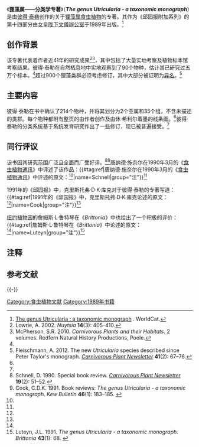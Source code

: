 {{noteTA
|G1=Carnivorous Plant
|T=zh-hans:《狸藻属——分类学专著》; zh-hant:《狸藻屬——分類學專著》;
}}
{{Infobox Book
| name          = 《'''狸藻属——分类学专著'''》
| title_orig    = 
| translator    = 
| image         = [[File:The_genus_Utricularia_-_a_taxonomic_monograph.jpg|220px]]
| image_caption = 彼得·泰勒个人版本的封面<br>封面由J·R·斯通基于彼得·泰勒的原始铅笔画设计<ref name=Taylor>Taylor, P. 1989. ''The genus Utricularia - a taxonomic monograph''. Kew Bulletin Additional Series XIV: London.</ref>
| author        = [[彼得·泰勒_(植物學家)|彼得·泰勒]]
| illustrator   = 
| cover_artist  = 
| country       = 
| language      = [[英文|英文]]
| series        = 
| subject       = 
| genre         = 
| publisher     = [[女皇陛下文儀辦公室|女皇陛下文儀辦公室]]
| pub_date      = 1989年11月9日<br>（1994年再版）
| english_pub_date = 
| media_type    = 印制（平装）
| pages         = xi + 724
| isbn          = 0112500463
| oclc          = 20762331
| preceded_by   = 
| followed_by   = 
}}

《'''狸藻属——分类学专著'''》（'''''The genus Utricularia - a taxonomic monograph'''''）是由[[彼得·泰勒_(植物學家)|彼得·泰勒]]创作的关于[[狸藻属|狸藻属]][[食虫植物|食虫植物]]的专著。其作为《邱园报附加系列》{{small|（''Kew Bulletin Additional Series''）}}的第十四部分由[[女皇陛下文儀辦公室|女皇陛下文儀辦公室]]{{small|（Her Majesty's Stationery Office，HMSO）}}于1989年出版。<ref>[http://www.worldcat.org/title/genus-utricularia-a-taxonomic-monograph/oclc/30734855 The genus Utricularia : a taxonomic monograph] {{Wayback|url=http://www.worldcat.org/title/genus-utricularia-a-taxonomic-monograph/oclc/30734855 |date=20190424135305 }}. WorldCat.</ref>

== 创作背景 ==
该专著代表着作者近41年的研究成果<ref>Lowrie, A. 2002. {{PDFlink|[http://florabase.dec.wa.gov.au/science/nuytsia/374.pdf ''Utricularia petertaylorii'' (Lentibulariaceae), a new species from the south-west of Western Australia.]}} ''Nuytsia'' '''14'''(3): 405–410.</ref><ref name=habitats>McPherson, S.R. 2010. ''Carnivorous Plants and their Habitats''. 2 volumes. Redfern Natural History Productions, Poole.</ref>，其中包括了大量实地考察及植物标本馆考察结果。彼得·泰勒在自然栖息地中实地观察到了90个物种，估计其已研究过五万个标本。<ref name=Taylor />超过900个狸藻类群必须考虑修订，其中大部分被证明为[[异名|异名]]。<ref name=Fleischmann>Fleischmann, A. 2012. The new ''Utricularia'' species described since Peter Taylor's monograph. ''[[食虫植物通讯|Carnivorous Plant Newsletter]]'' '''41'''(2): 67–76.</ref>

== 主要内容 ==
彼得·泰勒在书中确认了214个物种，并将其划分为2个亚属和35个组，不含未描述的类群。每个物种都附有整页的由作者创作及由休·希利尔{{small|（Sue Hillier）}}着墨的线条画。<ref name=Taylor />彼得·泰勒的分类系统基于系统发育研究作出了一些修订，现已被普遍接受。<ref name=Fleischmann />

== 同行评议 ==
该书因其研究范围广泛且全面而广受好评。<ref name=Schnell>Schnell, D. 1990. Special book review. ''[[食虫植物通讯|Carnivorous Plant Newsletter]]'' '''19'''(2): 51–52.</ref><ref name=Cook>Cook, C.D.K. 1991. Book reviews: ''The genus Utricularia - a taxonomic monograph''. ''Kew Bulletin'' '''46'''(1): 183–185. {{JSTOR|4110760}}</ref>唐纳德·施奈尔{{small|（Donald Schnell）}}在1990年3月的《[[食虫植物通讯|食虫植物通讯]]》中评述了该作品：{{#tag:ref|唐纳德·施奈尔在1990年3月的《[[食虫植物通讯|食虫植物通讯]]》中评述的原文：<ref name=Schnell />{{Cquote|Some may think me guilty of hyperbole after the following statement, but after careful consideration, I judge this to be <u>the</u> CP book publication event since Lloyd in 1942.
<p>
After forty years of backbreaking, sometimes heartbreaking, excruciatingly detailed and careful study of the genus ''Utricularia'' by this author, frequently working on his own time into nights and weekends, this is what we have been waiting for. The meticulous balance and perspective of studying many thousands of herbarium specimens and living plants ''in situ'' throughout the world range are all here. In a foreword, Kew Gardens Director Ghillean Prance notes that here we have the unusual complete taxonomic study (nowadays) of a large and complex genus, but also a genus which is global in extent.
<p>
[...] the book is soft cover but strongly manufactured. Paper and printing are excellent as is the line drawing and halftone work. There is a complete bibliography and index. I find the author's writing style to be particularly refreshing [in] these days of stilted academic conformity.
<p>
[...] I can recommend this book without reservation, and it should be in the personal library of all serious CP students, especially those who are working with utricularias at all.}}|name=Schnell|group="注"}}<ref name=Schnell />

{{Cquote|有些人在看完下文后可能会认为我过于夸张了，但我在深思熟虑后可断定，这是自1942年劳埃德的专著以来，较好的食虫植物书籍。

经过四十余年的辛劳及偶尔的沮丧，作者常工作于深夜与周末，详尽仔细的研究了狸藻属植物，这就是我们一直在等待的。其在全世界范围内，细致全面的研究了数千份植物标本及活体植株。在前言中，邱园园长注意到这是一份不同寻常的完整分类学研究，其研究了一个庞大且复杂，但又是全球分布的属。

……这本书虽然是平装，但其质量优良。纸张和印刷都非常优质，其线条画与图片也如此。其有完整的参考书目及索引。我发现作者的写作风格相对于生硬的学术语言来说特别清新。

……我会毫无保留的推荐这本书，所有专业的食虫植物学者都应该有一本，特别是那些在研究狸藻的。
}}

1991年的《邱园报》中，克里斯托弗·D·K·库克{{small|（Christopher D. K. Cook）}}对于彼得·泰勒的专著写道：{{#tag:ref|1991年的《邱园报》中，克里斯托弗·D·K·库克论述的原文：<ref name=Cook />{{Cquote|It is no disappointment. It is an admirable work that will remain the standard account for many years.}}|name=Cook|group="注"}}<ref name=Cook />

{{Cquote|其没让人失望。这是一部令人钦佩的著作，将保持其标准报告的地位很多年。
}}

[[纽约植物园|纽约植物园]]的詹姆斯·L·鲁特琴{{small|（James L. Luteyn）}}在《''Brittonia''》中也给出了一个积极的评价：{{#tag:ref|詹姆斯·L·鲁特琴{{small|（James L. Luteyn）}}在《''Brittonia''》中论述的原文：<ref name=Luteyn />{{Cquote|Forty years of love and devotion are reflected in this marvelous tome by the world's authority on bladderworts.}}|name=Luteyn|group="注"}}<ref name=Luteyn>Luteyn, J.L. 1991. ''The genus Utricularia - a taxonomic monograph''. ''Brittonia'' '''43'''(1): 68. {{JSTOR|2807184}}</ref>

{{Cquote|在这部狸藻领域的伟大世界权威巨作中体现了作者四十年的爱与奉献。……
}}

== 注释 ==
{{reflist|group=注}}

==参考文献==
{{Reflist|2}}

{{-}}
{{食虫植物专著}}

[[Category:食虫植物文献|Category:食虫植物文献]]
[[Category:1989年书籍|Category:1989年书籍]]